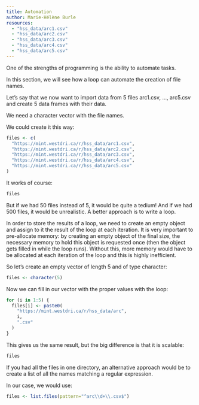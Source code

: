```yaml
---
title: Automation
author: Marie-Hélène Burle
resources:
  - "hss_data/arc1.csv"
  - "hss_data/arc2.csv"
  - "hss_data/arc3.csv"
  - "hss_data/arc4.csv"
  - "hss_data/arc5.csv"
---
```


:::{.def}

One of the strengths of programming is the ability to automate tasks.

In this section, we will see how a loop can automate the creation of file names.

:::

Let's say that we now want to import data from 5 files arc1.csv, ..., arc5.csv and create 5 data frames with their data.

<!-- We will need the `readr` package for this of course: -->

<!-- ```{r} -->
<!-- library(readr) -->
<!-- ``` -->

We need a character vector with the file names.

We could create it this way:

```r
files <- c(
  "https://mint.westdri.ca/r/hss_data/arc1.csv",
  "https://mint.westdri.ca/r/hss_data/arc2.csv",
  "https://mint.westdri.ca/r/hss_data/arc3.csv",
  "https://mint.westdri.ca/r/hss_data/arc4.csv",
  "https://mint.westdri.ca/r/hss_data/arc5.csv"
)
```

It works of course:

```r
files
```

But if we had 50 files instead of 5, it would be quite a tedium! And if we had 500 files, it would be unrealistic. A better approach is to write a loop.

In order to store the results of a loop, we need to create an empty object and assign to it the result of the loop at each iteration. It is very important to pre-allocate memory: by creating an empty object of the final size, the necessary memory to hold this object is requested once (then the object gets filled in while the loop runs). Without this, more memory would have to be allocated at each iteration of the loop and this is highly inefficient.

So let's create an empty vector of length 5 and of type character:

```r
files <- character(5)
```

Now we can fill in our vector with the proper values with the loop:

```r
for (i in 1:5) {
  files[i] <- paste0(
    "https://mint.westdri.ca/r/hss_data/arc",
    i,
    ".csv"
  )
}
```

This gives us the same result, but the big difference is that it is scalable:

```r
files
```

:::{.note}

If you had all the files in one directory, an alternative approach would be to create a list of all the names matching a regular expression.

In our case, we would use:

```.r
files <- list.files(pattern="^arc\\d+\\.csv$")
```

:::

<!-- https://stackoverflow.com/questions/11433432/how-to-import-multiple-csv-files-at-once -->

<!-- ## Automate file reading -->

<!-- Now we can use this vector to read in all our files: -->

<!-- ```{r} -->
<!-- for (i in files) { -->
<!--   arc[i] <- read_csv( -->
<!--     i, -->
<!--     na = c("N/A", "n/a"), -->
<!--     col_types = cols(Date = col_date("%d/%m/%Y")) -->
<!--   ) -->
<!-- ``` -->

<!-- ```{r} -->
<!-- library(readr) -->
<!-- library(lubridate) -->
<!-- ``` -->

<!-- ```{.r} -->
<!-- arc1 <- read_csv( -->
<!--   "https://mint.westdri.ca/r/hss_data/arc1.csv", -->
<!--   na = c("N/A", "n/a"), -->
<!--   col_types = cols(Date = col_date("%d/%m/%Y")) -->
<!-- ) -->

<!-- arc1 <- arc1 |> -->
<!--   rename( -->
<!--     Artifacts = `Number of artifacts`, -->
<!--     PI = `Name of PI` -->
<!-- ) -->

<!-- write_csv(arc1, "arc1_clean.csv") -->
<!-- ``` -->

<!-- First, we need a character vector with the file names. -->

<!-- We could create it this way: -->

<!-- ```{r} -->
<!-- files <- c( -->
<!--   "https://mint.westdri.ca/r/hss_data/arc1.csv", -->
<!--   "https://mint.westdri.ca/r/hss_data/arc2.csv", -->
<!--   "https://mint.westdri.ca/r/hss_data/arc3.csv", -->
<!--   "https://mint.westdri.ca/r/hss_data/arc4.csv", -->
<!--   "https://mint.westdri.ca/r/hss_data/arc5.csv" -->
<!-- ) -->

<!-- files -->
<!-- ``` -->

<!-- But if we had 200 files instead of 5, it would be quite a tedium! A better approach is to write a loop: -->

<!-- ```{r} -->
<!-- files <- character(5) -->

<!-- for (i in 1:5) { -->
<!--   files[i] <- paste0("https://mint.westdri.ca/r/hss_data/arc", i, ".csv") -->
<!-- } -->

<!-- files -->
<!-- ``` -->

<!-- This gives us the same result, but it is scalable. -->

<!-- Then we need to create the names of the files we will save our data frames to: -->

<!-- ```{r} -->
<!-- files_clean <- character(5) -->

<!-- for (i in 1:5) { -->
<!--   files_clean[i] <- paste0("arc", i, "_clean.csv") -->
<!-- } -->

<!-- files_clean -->
<!-- ``` -->

<!-- ```{r} -->
<!-- tib <- tibble( -->
<!--   a = character(), -->
<!--   b = ymd(), -->
<!--   c = double(), -->
<!--   d = character(), -->
<!--   e = character() -->
<!--   ) -->

<!-- arc <- rep(list(tib), 5) -->

<!-- files_clean <- character(5) -->

<!-- for (i in files) { -->
<!--   arc[i] <- read_csv( -->
<!--     i, -->
<!--     na = c("N/A", "n/a"), -->
<!--     col_types = cols(Date = col_date("%d/%m/%Y")) -->
<!--   ) -->

<!--   arc[i] <- arc[i] |> -->
<!--     rename( -->
<!--       Artifacts = `Number of artifacts`, -->
<!--       PI = `Name of PI` -->
<!--     ) -->

<!-- files_clean[i] <- paste0("arc", i, "_clean.csv") -->

<!-- write_csv(arc[i], files_clean[i]) -->
<!-- } -->
<!-- ``` -->

